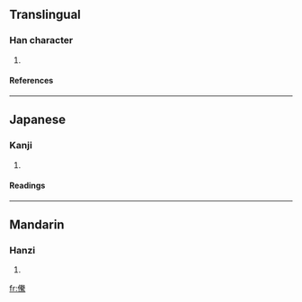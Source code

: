 ==Translingual==
===Han character===
{{Han char|rn=9|rad=人|as=16|sn=18|four=|canj=人火手火 (OFQF)}}
# {{defn|Han}}
====References====
{{Han ref|kx=0121.130|dkj=01277|dj=0256.010|hdz=10236.130|uh=512F|ud=20783}}
----
==Japanese==
===Kanji===
{{ja-kanji|grade=|rs=人16}}
# {{defn|Japanese}}
====Readings====
{{ja-readings|on=[[とう]] (tō), [[どう]] (dō)|kun=[[むがい]] (mugai)}}
----
==Mandarin==
===Hanzi===
{{cmn-hanzi|pin=[[téng]] (teng2)|wg=t'eng<sup>2</sup>}}
# {{defn|Mandarin}}

[[fr:儯]]